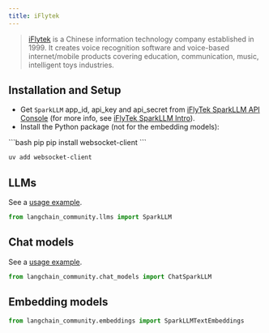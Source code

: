 ```yaml
---
title: iFlytek
---
```


>[iFlytek](https://www.iflytek.com) is a Chinese information technology company
> established in 1999. It creates voice recognition software and
> voice-based internet/mobile products covering education, communication,
> music, intelligent toys industries.


## Installation and Setup

- Get `SparkLLM` app_id, api_key and api_secret from [iFlyTek SparkLLM API Console](https://console.xfyun.cn/services/bm3) (for more info, see [iFlyTek SparkLLM Intro](https://xinghuo.xfyun.cn/sparkapi)).
- Install the Python package (not for the embedding models):

<CodeGroup>
```bash pip
pip install websocket-client
```

```bash uv
uv add websocket-client
```
</CodeGroup>

## LLMs

See a [usage example](/oss/python/integrations/llms/sparkllm).

```python
from langchain_community.llms import SparkLLM
```

## Chat models

See a [usage example](/oss/python/integrations/chat/sparkllm).

```python
from langchain_community.chat_models import ChatSparkLLM
```

## Embedding models

```python
from langchain_community.embeddings import SparkLLMTextEmbeddings
```
